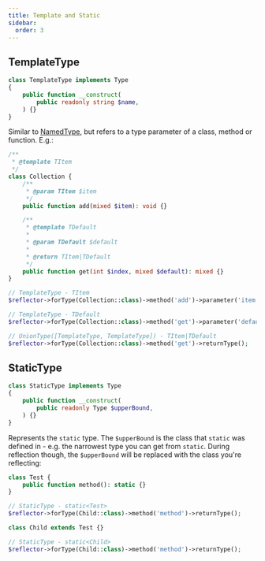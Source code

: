 ```yaml
---
title: Template and Static
sidebar:
  order: 3
---
```


## TemplateType

```php
class TemplateType implements Type
{
	public function __construct(
		public readonly string $name,
	) {}
}
```

Similar to [NamedType](#namedtype), but refers to a type parameter of a class, method or function. E.g.:

```php
/**
 * @template TItem
 */
class Collection {
	/**
	 * @param TItem $item
	 */
	public function add(mixed $item): void {}

	/**
 	 * @template TDefault
 	 *
	 * @param TDefault $default
 	 *
 	 * @return TItem|TDefault
	 */
	public function get(int $index, mixed $default): mixed {}
}

// TemplateType - TItem
$reflector->forType(Collection::class)->method('add')->parameter('item')->type();

// TemplateType - TDefault
$reflector->forType(Collection::class)->method('get')->parameter('default')->type();

// UnionType([TemplateType, TemplateType]) - TItem|TDefault
$reflector->forType(Collection::class)->method('get')->returnType();
```

## StaticType

```php
class StaticType implements Type
{
	public function __construct(
		public readonly Type $upperBound,
	) {}
}
```

Represents the `static` type. The `$upperBound` is the class that `static` was defined in - e.g. the narrowest type
you can get from `static`. During reflection though, the `$upperBound` will be replaced with the class you're reflecting:

```php
class Test {
	public function method(): static {}
}

// StaticType - static<Test>
$reflector->forType(Child::class)->method('method')->returnType();

class Child extends Test {}

// StaticType - static<Child>
$reflector->forType(Child::class)->method('method')->returnType();
```
